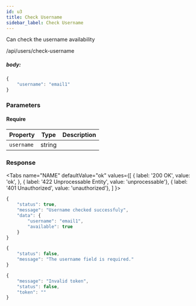 ```yaml
---
id: u3
title: Check Username
sidebar_label: Check Username
---
```


Can check the username availability

<Endpoint req="POST">/api/users/check-username</Endpoint>

##### body:
```js
{
	"username": "email1"
}
```

### Parameters 

#### Require

| Property | Type | Description |
| ---- | ---- | ---- |
| `username` | string |  |


### Response

<Tabs
  name="NAME"
  defaultValue="ok"
  values={[
    { label: '200 OK', value: 'ok', },
    { label: '422 Unprocessable Entity', value: 'unprocessable'},
    { label: '401 Unauthorized', value: 'unauthorized'},
  ]
}>
<TabItem value="ok">

```js
{
    "status": true,
    "message": "Username checked successfuly",
    "data": {
        "username": "email1",
        "available": true
    }
}
```
</TabItem>
<TabItem value="unprocessable">

```js
{
    "status": false,
    "message": "The username field is required."
}
```
</TabItem>
<TabItem value="unauthorized">

```js
{
    "message": "Invalid token",
    "status": false,
    "token": ""
}
```
</TabItem>
</Tabs>